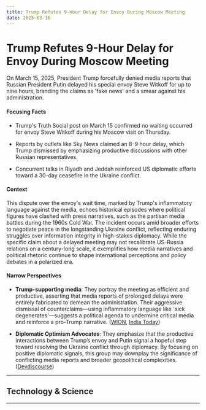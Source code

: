 ```yaml
---
title: Trump Refutes 9-Hour Delay for Envoy During Moscow Meeting
date: 2025-03-16
---
```


# Trump Refutes 9-Hour Delay for Envoy During Moscow Meeting

On March 15, 2025, President Trump forcefully denied media reports that Russian President Putin delayed his special envoy Steve Witkoff for up to nine hours, branding the claims as 'fake news' and a smear against his administration.

#### Focusing Facts

- Trump's Truth Social post on March 15 confirmed no waiting occurred for envoy Steve Witkoff during his Moscow visit on Thursday.

- Reports by outlets like Sky News claimed an 8-9 hour delay, which Trump dismissed by emphasizing productive discussions with other Russian representatives.

- Concurrent talks in Riyadh and Jeddah reinforced US diplomatic efforts toward a 30-day ceasefire in the Ukraine conflict.

#### Context

This dispute over the envoy's wait time, marked by Trump's inflammatory language against the media, echoes historical episodes where political figures have clashed with press narratives, such as the partisan media battles during the 1960s Cold War. The incident occurs amid broader efforts to negotiate peace in the longstanding Ukraine conflict, reflecting enduring struggles over information integrity in high-stakes diplomacy. While the specific claim about a delayed meeting may not recalibrate US-Russia relations on a century-long scale, it exemplifies how media narratives and political rhetoric continue to shape international perceptions and policy debates in a polarized era.

#### Narrow Perspectives

- **Trump-supporting media**: They portray the meeting as efficient and productive, asserting that media reports of prolonged delays were entirely fabricated to demean the administration. Their aggressive dismissal of counterclaims—using inflammatory language like 'sick degenerates'—suggests a political agenda to undermine critical media and reinforce a pro-Trump narrative. ([WION](https://www.wionews.com/world/sick-degenerates-trump-slams-fake-news-over-claim-putin-made-us-envoy-witkoff-wait-9-hours-8857093), [India Today](https://www.indiatoday.in/world/us-news/story/president-donald-trump-us-envoy-steve-witkoff-made-to-wait-vladimir-putin-ukraine-russia-peace-talks-2694125-2025-03-16))

- **Diplomatic Optimism Advocates**: They emphasize that the productive interactions between Trump’s envoy and Putin signal a hopeful step toward resolving the Ukraine conflict through diplomacy. By focusing on positive diplomatic signals, this group may downplay the significance of conflicting media reports and broader geopolitical complexities. ([Devdiscourse](https://www.devdiscourse.com/article/politics/3309573-hopeful-signals-witkoffs-diplomacy-sparks-optimism-in-ukraine-war-talks))

---

## Technology & Science

---
